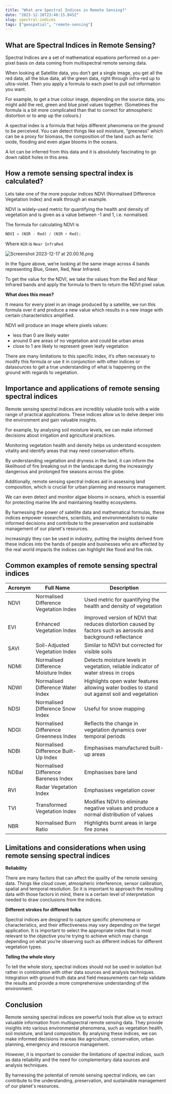 ```yaml
---
title: "What are Spectral Indices in Remote Sensing?"
date: "2023-12-18T23:48:15.845Z"
slug: spectral-indices
tags: ["geospatial", "remote-sensing"]
---
```


## What are Spectral Indices in Remote Sensing?

Spectral Indices are a set of mathematical equations performed on a per-pixel basis on data coming from multispectral remote sensing data.

When looking at Satellite data, you don’t get a single image, you get all the red data, all the blue data, all the green data, right through infra-red up to ultra-violet. Then you apply a formula to each pixel to pull out information you want.

For example, to get a true colour image, depending on the source data, you might add the red, green and blue pixel values together. (Sometimes the formula is a bit more complicated than that to correct for atmospheric distortion or to amp up the colours.)

A spectral index is a formula that helps different phenomena on the ground to be perceived. You can detect things like soil moisture, “greeness” which can be a proxy for biomass, the composition of the land such as ferric oxide, flooding and even algae blooms in the oceans.

A lot can be inferred from this data and it is absolutely fascinating to go down rabbit holes in this area.

## How a remote sensing spectral index is calculated?

Lets take one of the more popular indices NDVI (Normalised Difference Vegetation Index) and walk through an example.

NDVI is widely-used metric for quantifying the health and density of vegetation and is given as a value between -1 and 1, i.e. normalised.

The formula for calculating NDVI is

```jsx
NDVI = (NIR - Red) / (NIR + Red);
```

Where `NIR` is `Near InfraRed`

![Screenshot 2023-12-17 at 20.00.16.png](/blog-images/spectral-indices.png)

In the figure above, we’re looking at the same image across 4 bands representing Blue, Green, Red, Near Infrared.

To get the value for the NDVI, we take the values from the Red and Near Infrared bands and apply the formula to them to return the NDVI pixel value.

**What does this mean?**

It means for every pixel in an image produced by a satellite, we run this formula over it and produce a new value which results in a new image with certain characteristics amplified.

NDVI will produce an image where pixels values:

- less than 0 are likely water
- around 0 are areas of no vegetation and could be urban areas
- close to 1 are likely to represent green leafy vegetation

There are many limitations to this specific index, it’s often necessary to modify this formula or use it in conjunction with other indices or datasources to get a true understanding of what is happening on the ground with regards to vegetation.

## Importance and applications of remote sensing spectral indices

Remote sensing spectral indices are incredibly valuable tools with a wide range of practical applications. These indices allow us to delve deeper into the environment and gain valuable insights.

For example, by analysing soil moisture levels, we can make informed decisions about irrigation and agricultural practices.

Monitoring vegetation health and density helps us understand ecosystem vitality and identify areas that may need conservation efforts.

By understanding vegetation and dryness in the land, it can inform the likelihood of fire breaking out in the landscape during the increasingly dangerous and prolonged fire seasons across the globe.

Additionally, remote sensing spectral indices aid in assessing land composition, which is crucial for urban planning and resource management.

We can even detect and monitor algae blooms in oceans, which is essential for protecting marine life and maintaining healthy ecosystems.

By harnessing the power of satellite data and mathematical formulas, these indices empower researchers, scientists, and environmentalists to make informed decisions and contribute to the preservation and sustainable management of our planet's resources.

Increasingly they can be used in industry, putting the insights derived from these indices into the hands of people and businesses who are affected by the real world impacts the indices can highlight like flood and fire risk.

## Common examples of remote sensing spectral indices

| Acronym | Full Name                              | Description                                                                                                    |
| ------- | -------------------------------------- | -------------------------------------------------------------------------------------------------------------- |
| NDVI    | Normalised Difference Vegetation Index | Used metric for quantifying the health and density of vegetation                                               |
| EVI     | Enhanced Vegetation Index              | Improved version of NDVI that reduces distortion caused by factors such as aerosols and background reflectance |
| SAVI    | Soil-Adjusted Vegetation Index         | Similar to NDVI but corrected for visible soils                                                                |
| NDMI    | Normalised Difference Moisture Index   | Detects moisture levels in vegetation, reliable indicator of water stress in crops                             |
| NDWI    | Normalised Difference Water Index      | Highlights open water features allowing water bodies to stand out against soil and vegetation                  |
| NDSI    | Normalised Difference Snow Index       | Useful for snow mapping                                                                                        |
| NDGI    | Normalised Difference Greenness Index  | Reflects the change in vegetation dynamics over temporal periods                                               |
| NDBI    | Normalised Difference Built-Up Index   | Emphasises manufactured built-up areas                                                                         |
| NDBaI   | Normalised Difference Bareness Index   | Emphasises bare land                                                                                           |
| RVI     | Radar Vegetation Index                 | Emphasises vegetation cover                                                                                    |
| TVI     | Transformed Vegetation Index           | Modifies NDVI to eliminate negative values and produce a normal distribution of values                         |
| NBR     | Normalised Burn Ratio                  | Highlights burnt areas in large fire zones                                                                     |

## Limitations and considerations when using remote sensing spectral indices

**Reliability**

There are many factors that can affect the quality of the remote sensing data. Things like cloud cover, atmospheric interference, sensor calibration, spatial and temporal resolution. So it is important to approach the resulting data with those factors in mind, there is a certain level of interpretation needed to draw conclusions from the indices.

**Different strokes for different folks**

Spectral indices are designed to capture specific phenomena or characteristics, and their effectiveness may vary depending on the target application. It is important to select the appropriate index that is most relevant to the objective you’re trying to achieve which may change depending on what you’re observing such as different indices for different vegetation types.

**Telling the whole story**

To tell the whole story, spectral indices should not be used in isolation but rather in combination with other data sources and analysis techniques. Integration with ground truth data and field measurements can help validate the results and provide a more comprehensive understanding of the environment.

## Conclusion

Remote sensing spectral indices are powerful tools that allow us to extract valuable information from multispectral remote sensing data. They provide insights into various environmental phenomena, such as vegetation health, soil moisture, and land composition. By analysing these indices, we can make informed decisions in areas like agriculture, conservation, urban planning, emergency and resource management.

However, it is important to consider the limitations of spectral indices, such as data reliability and the need for complementary data sources and analysis techniques.

By harnessing the potential of remote sensing spectral indices, we can contribute to the understanding, preservation, and sustainable management of our planet's resources.
